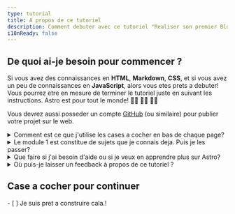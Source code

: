```yaml
---
type: tutorial
title: A propos de ce tutoriel
description: Comment debuter avec ce tutoriel "Realiser son premier Blog avec Astro".
i18nReady: false
---
```



## De quoi ai-je besoin pour commencer ?

Si vous avez des connaissances en **HTML**, **Markdown**, **CSS**, et si vous avez un peu de connaissances en **JavaScript**, alors vous etes prets a debuter! Vous pourrez etre en mesure de terminer le tutoriel juste en suivant les instructions. Astro est pour tout le monde! 🧑‍🚀 👩‍🚀 👨‍🚀 

Vous devrez aussi posseder un compte [GitHub](https://github.com) (ou similaire) pour publier votre projet sur le web.

<details>
<summary>Comment est ce que j'utilise les cases a cocher en bas de chaque page?</summary>

Vous les cochez!
 
A la fin de chaque page, vous trouverez une liste de cases a cocher, de taches que vous etes deja en mesure de faire. Cocher les cases correspondantes pour visualiser votre progres sur le trackeur du tutoriel

Utiliser le trackeur est optionnel, mais il permet de vous rappeller les etapes deja realisee lorsque vous parcourez le tutoriel en plusieurs visites. Vous pouvez aussi laisser certaines cases a cocher vierges pour vous rappeler des modules que vous voulez relire plus tard.

(Cette information est sauvegardee seulement dans le stockage local de votre naviguateur etn'est disponible nulle part ailleurs. Aucune information n'est ni envoyee a, ni sauvegardee par Astro.)
</details>

<details>
<summary> Le module 1 est constitue de sujets que je connais deja. Puis je les passer?</summary>

Vous pouvez utiliser les lecons dans le [Module 1](/en/tutorial/1-setup/) pour vous rassurer que vous avez tout le necessaire pour votre environnement de developement ainsi que les comptes dont vous aurez besoin pour finaliser le tutoriel. Ce tutoriel vous guidera dans le processus de creation d'une nouveau projet Astro, que vous sauvegarderez sur Github et deploierez sur Netlify.

Si vous [creer un nouveau, projet Astro vide](/en/install/auto/) et etes a l'aise avec votre setup, libre a vous de continuer directement au [Module 2](/en/tutorial/2-pages/) ou vous comencerez a creer de nouvelles pages dans votre projet.
</details>

<details>
<summary>Que faire si j'ai besoin d'aide ou si je veux en apprendre plus sur Astro?</summary>

Notre [amical serveur Discord Astro](https://astro.build/chat) est le lieu ou il faut etre! 

Entrer dans le canal de support forum et posez vos questions, dites `bonjour` et chattez sur le canal `#general` ou `#off-topic`.
</details>

<details>
<summary>Où puis-je laisser un feedback à propos de ce tutoriel ?</summary>

Ce tutoriel est un projet de notre equipe Docs. Vous pouvez nous trouver sur Discord sur le canal `#docs`, or nous envoyer vos difficultes sur [Repo sur GitHub](https://github.com/withastro/docs/issues). 
</details>

<Box icon="check-list">

## Case a cocher pour continuer

<Checklist>
- [ ] Je suis pret a construire cala.!
</Checklist>
</Box>
